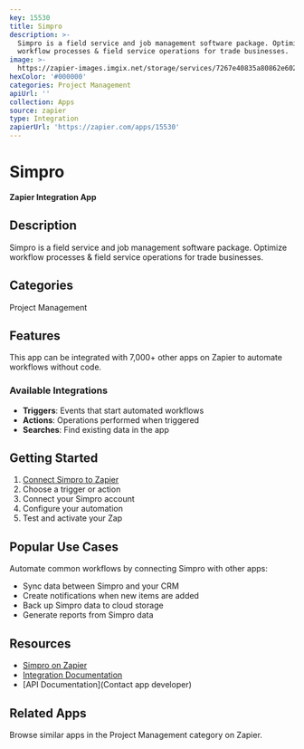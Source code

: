 ```yaml
---
key: 15530
title: Simpro
description: >-
  Simpro is a field service and job management software package. Optimize
  workflow processes & field service operations for trade businesses.
image: >-
  https://zapier-images.imgix.net/storage/services/7267e40835a80862e602706169087206.png?auto=format%2Ccompress&ixlib=python-3.0.0&q=50
hexColor: '#000000'
categories: Project Management
apiUrl: ''
collection: Apps
source: zapier
type: Integration
zapierUrl: 'https://zapier.com/apps/15530'
---
```

# Simpro

**Zapier Integration App**

## Description

Simpro is a field service and job management software package. Optimize workflow processes & field service operations for trade businesses.

## Categories

Project Management

## Features

This app can be integrated with 7,000+ other apps on Zapier to automate workflows without code.

### Available Integrations

- **Triggers**: Events that start automated workflows
- **Actions**: Operations performed when triggered
- **Searches**: Find existing data in the app

## Getting Started

1. [Connect Simpro to Zapier](https://zapier.com/apps/15530)
2. Choose a trigger or action
3. Connect your Simpro account
4. Configure your automation
5. Test and activate your Zap

## Popular Use Cases

Automate common workflows by connecting Simpro with other apps:

- Sync data between Simpro and your CRM
- Create notifications when new items are added
- Back up Simpro data to cloud storage
- Generate reports from Simpro data

## Resources

- [Simpro on Zapier](https://zapier.com/apps/15530)
- [Integration Documentation](https://zapier.com/apps/15530/integrations)
- [API Documentation](Contact app developer)

## Related Apps

Browse similar apps in the Project Management category on Zapier.
